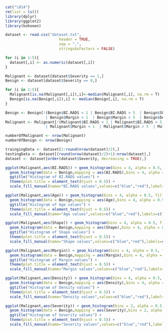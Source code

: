 ```r
cat("\014")
rm(list = ls())
library(dplyr)
library(ggplot2)
library(kohonen)
```

```r

dataset <- read.csv("dataset.txt", 
                        header = TRUE, 
                        sep = ",",
                        stringsAsFactors = FALSE)

for (i in 1:5){
  dataset[,i] <- as.numeric(dataset[,i])
}

Malignant <- dataset[dataset$Severity == 1,]
Benign <- dataset[dataset$Severity == 0,]

for (i in 1:5){
  Malignant[is.na(Malignant[,i]),i]<-median(Malignant[,i], na.rm = T)
  Benign[is.na(Benign[,i]),i] <- median(Benign[,i], na.rm = T)
}

Benign <- Benign[!(Benign$BI.RADS < 1 | Benign$BI.RADS > 5  | Benign$Shape < 1  | Benign$Shape > 4
                  | Benign$Margin < 1  | Benign$Margin > 5  | Benign$Density < 1  | Benign$Density > 4),]
Malignant <- Malignant[!(Malignant$BI.RADS < 1 | Malignant$BI.RADS > 5  | Malignant$Shape < 1  | Malignant$Shape > 4
                  | Malignant$Margin < 1  | Malignant$Margin > 5  | Malignant$Density < 1  | Malignant$Density > 4),]

numberOfMalignant <- nrow(Malignant)
numberOfBenign <- nrow(Benign)

traingingData <- dataset[1:round(nrow(dataset)/2),]
testingData <- dataset[(round(nrow(dataset)/2)+1):nrow(dataset),]
dataset <- dataset[order(dataset$Severity, decreasing = TRUE),]

```

```r

ggplot(Malignant,aes(BI.RADS)) + geom_histogram(bins = 4, alpha = 0.5, fill = 'red') + 
  geom_histogram(data = Benign,mapping = aes(BI.RADS),bins = 4, alpha = 0.5, fill = 'blue') +
  ggtitle("Histogram of BI.RADS values") +
  theme(plot.title = element_text(hjust = 0.5)) +
  scale_fill_manual(name="BI.RADS values",values=c("blue","red"),labels=c("Malignant","Benign"))

ggplot(Malignant,aes(Age)) + geom_histogram(bins = 4, alpha = 0.5, fill = 'red') + 
  geom_histogram(data = Benign,mapping = aes(Age),bins = 4, alpha = 0.5, fill = 'blue') +
  ggtitle("Histogram of Age values") +
  theme(plot.title = element_text(hjust = 0.5)) +
  scale_fill_manual(name="Age values",values=c("blue","red"),labels=c("Malignant","Benign"))

ggplot(Malignant,aes(Shape)) + geom_histogram(bins = 4, alpha = 0.5, fill = 'red') + 
  geom_histogram(data = Benign,mapping = aes(Shape),bins = 4, alpha = 0.5, fill = 'blue') +
  ggtitle("Histogram of Shape values") +
  theme(plot.title = element_text(hjust = 0.5)) +
  scale_fill_manual(name="Shape values",values=c("blue","red"),labels=c("Malignant","Benign"))

ggplot(Malignant,aes(Margin)) + geom_histogram(bins = 4, alpha = 0.5, fill = 'red') + 
  geom_histogram(data = Benign,mapping = aes(Margin),bins = 4, alpha = 0.5, fill = 'blue') +
  ggtitle("Histogram of Margin values") +
  theme(plot.title = element_text(hjust = 0.5)) +
  scale_fill_manual(name="Margin values",values=c("blue","red"),labels=c("Malignant","Benign"))

ggplot(Malignant,aes(Density)) + geom_histogram(bins = 4, alpha = 0.5, fill = 'red') + 
  geom_histogram(data = Benign,mapping = aes(Density),bins = 4, alpha = 0.5, fill = 'blue') +
  ggtitle("Histogram of Density values") +
  theme(plot.title = element_text(hjust = 0.5)) +
  scale_fill_manual(name="Density values",values=c("blue","red"),labels=c("Malignant","Benign"))

ggplot(Malignant,aes(Severity)) + geom_histogram(bins = 2, alpha = 0.5, fill = 'red') + 
  geom_histogram(data = Benign,mapping = aes(Severity),bins = 2, alpha = 0.5, fill = 'blue') +
  ggtitle("Histogram of Severity values") +
  theme(plot.title = element_text(hjust = 0.5)) +
  scale_fill_manual(name="Severity values",values=c("blue","red"),labels=c("Malignant","Benign"))

```

```r

```

```r

```

```r
 
```

```r

```

```r

```
